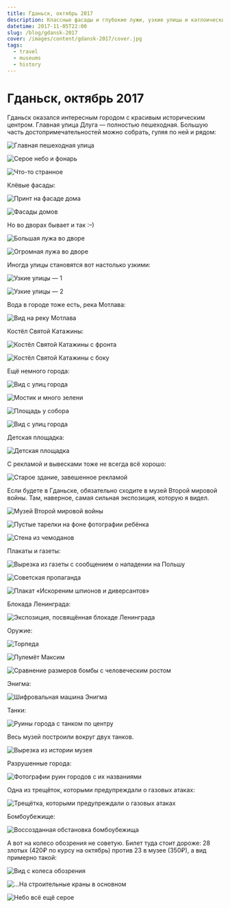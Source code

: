 ```yaml
---
title: Гданьск, октябрь 2017
description: Классные фасады и глубокие лужи, узкие улицы и катлоические костёлы, музей Второй мировой и восстановленный город, колесо обозрения и пиероги.
datetime: 2017-11-05T22:00
slug: /blog/gdansk-2017
cover: /images/content/gdansk-2017/cover.jpg
tags:
  - travel
  - museums
  - history
---
```


# Гданьск, октябрь 2017

Гданьск оказался интересным городом с красивым историческим центром. Главная улица Длуга — полностью пешеходная. Большую часть достопримечательностей можно собрать, гуляя по ней и рядом:

![Главная пешеходная улица](/images/content/gdansk-2017/cover.jpg)

![Серое небо и фонарь](/images/content/gdansk-2017/2.jpg)

![Что-то странное](/images/content/gdansk-2017/3.jpg)

Клёвые фасады:

![Принт на фасаде дома](/images/content/gdansk-2017/4.jpg)

![Фасады домов](/images/content/gdansk-2017/5.jpg)

Но во дворах бывает и так <nobr>:–)</nobr>

![Большая лужа во дворе](/images/content/gdansk-2017/6.jpg)

![Огромная лужа во дворе](/images/content/gdansk-2017/7.jpg)

Иногда улицы становятся вот настолько узкими:

![Узкие улицы — 1](/images/content/gdansk-2017/8.jpg)

![Узкие улицы — 2](/images/content/gdansk-2017/9.jpg)

Вода в городе тоже есть, река Мотлава:

![Вид на реку Мотлава](/images/content/gdansk-2017/10.jpg)

Костёл Святой Катажины:

![Костёл Святой Катажины с фронта](/images/content/gdansk-2017/11.jpg)

![Костёл Святой Катажины с боку](/images/content/gdansk-2017/12.jpg)

Ещё немного города:

![Вид с улиц города](/images/content/gdansk-2017/13.jpg)

![Мостик и много зелени](/images/content/gdansk-2017/14.jpg)

![Площадь у собора](/images/content/gdansk-2017/15.jpg)

![Вид с улиц города](/images/content/gdansk-2017/16.jpg)

Детская площадка:

![Детская площадка](/images/content/gdansk-2017/17.jpg)

С рекламой и вывесками тоже не всегда всё хорошо:

![Старое здание, завешенное рекламой](/images/content/gdansk-2017/18.jpg)

Если будете в Гданьске, обязательно сходите в музей Второй мировой войны. Там, наверное, самая сильная экспозиция, которую я видел.

![Музей Второй мировой войны](/images/content/gdansk-2017/21.jpg)

![Пустые тарелки на фоне фотографии ребёнка](/images/content/gdansk-2017/20.jpg)

![Стена из чемоданов](/images/content/gdansk-2017/22.jpg)

Плакаты и газеты:

![Вырезка из газеты с сообщением о нападении на Польшу](/images/content/gdansk-2017/23.jpg)

![Советская пропаганда](/images/content/gdansk-2017/25.jpg)

![Плакат «Искореним шпионов и диверсантов»](/images/content/gdansk-2017/26.jpg)

Блокада Ленинграда:

![Экспозиция, посвящённая блокаде Ленинграда](/images/content/gdansk-2017/28.jpg)

Оружие:

![Торпеда](/images/content/gdansk-2017/29.jpg)

![Пулемёт Максим](/images/content/gdansk-2017/30.jpg)

![Сравнение размеров бомбы с человеческим ростом](/images/content/gdansk-2017/31.jpg)

Энигма:

![Шифровальная машина Энигма](/images/content/gdansk-2017/32.jpg)

Танки:

![Руины города с танком по центру](/images/content/gdansk-2017/33.jpg)

Весь музей построили вокруг двух танков.

![Вырезка из истории музея](/images/content/gdansk-2017/34.jpg)

Разрушенные города:

![Фотографии руин городов с их названиями](/images/content/gdansk-2017/35.jpg)

Одна из трещёток, которыми предупреждали о газовых атаках:

![Трещётка, которыми предупреждали о газовых атаках](/images/content/gdansk-2017/36.jpg)

Бомбоубежище:

![Воссозданная обстановка бомбоубежища](/images/content/gdansk-2017/37.jpg)

А вот на колесо обозрения не советую. Билет туда стоит дороже: 28 злотых (420₽ по курсу на октябрь) против 23 в музее (350₽), а вид примерно такой:

![Вид с колеса обозрения](/images/content/gdansk-2017/38.jpg)

![...На строительные краны в основном](/images/content/gdansk-2017/39.jpg)

![Небо всё ещё серое](/images/content/gdansk-2017/40.jpg)
